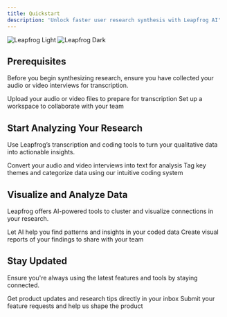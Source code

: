 ```yaml
---
title: Quickstart
description: 'Unlock faster user research synthesis with Leapfrog AI'
---
```


<img
  className="block dark:hidden"
  src="/images/hero-light.svg"
  alt="Leapfrog Light"
/>
<img
  className="hidden dark:block"
  src="/images/hero-dark.svg"
  alt="Leapfrog Dark"
/>

## Prerequisites

Before you begin synthesizing research, ensure you have collected your audio or video interviews for transcription.

<CardGroup cols={2}>
  <Card
    title="Upload Media"
    icon="cloud-upload"
    href="https://leapfrog.com/docs/transcription"
  >
    Upload your audio or video files to prepare for transcription
  </Card>
  <Card
    title="Create a Workspace"
    icon="folder-open"
    href="https://leapfrog.com/docs/workspace"
  >
    Set up a workspace to collaborate with your team
  </Card>
</CardGroup>

## Start Analyzing Your Research

Use Leapfrog’s transcription and coding tools to turn your qualitative data into actionable insights.

<CardGroup cols={2}>
  <Card
    title="Transcribe Interviews"
    icon="microphone"
    href="https://leapfrog.com/docs/transcription"
  >
    Convert your audio and video interviews into text for analysis
  </Card>
  <Card
    title="Tag and Code"
    icon="tags"
    href="https://leapfrog.com/docs/coding"
  >
    Tag key themes and categorize data using our intuitive coding system
  </Card>
</CardGroup>

## Visualize and Analyze Data

Leapfrog offers AI-powered tools to cluster and visualize connections in your research.

<CardGroup cols={2}>
  <Card
    title="AI-Powered Clustering"
    icon="robot"
    href="https://leapfrog.com/docs/analysis"
  >
    Let AI help you find patterns and insights in your coded data
  </Card>
  <Card
    title="Generate Reports"
    icon="file-chart-pie"
    href="https://leapfrog.com/docs/reports"
  >
    Create visual reports of your findings to share with your team
  </Card>
</CardGroup>

## Stay Updated

Ensure you're always using the latest features and tools by staying connected.

<CardGroup cols={2}>
  <Card
    title="Subscribe to Updates"
    icon="envelope"
    href="https://leapfrog.com/blog"
  >
    Get product updates and research tips directly in your inbox
  </Card>
  <Card
    title="Feature Requests"
    icon="lightbulb"
    href="https://leapfrog.com/roadmap"
  >
    Submit your feature requests and help us shape the product
  </Card>
</CardGroup>
